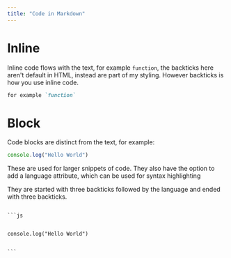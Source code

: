 ```yaml
---
title: "Code in Markdown"
---
```


# Inline

Inline code flows with the text, for example `function`, the backticks here aren't default in HTML, instead are part of my styling.
However backticks is how you use inline code.

```md
for example `function`
```

# Block

Code blocks are distinct from the text, for example:

```js
console.log("Hello World")
```

These are used for larger snippets of code. They also have the option to add a language attribute, which can be used for syntax highlighting

They are started with three backticks followed by the language and ended with three backticks.
<pre>
<code class="language-md">
```js
<br/>
console.log("Hello World")
<br/>
```
</code>
</pre>